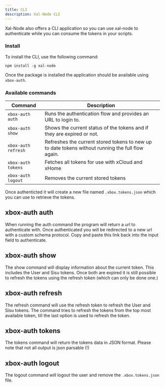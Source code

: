 ```yaml
---
title: CLI
description: Xal-Node CLI
---
```


Xal-Node also offers a CLI application so you can use xal-node to authenticate while you can consume the tokens in your scripts.

### Install

To install the CLI, use the following command:

```npm install -g xal-node```

Once the package is installed the application should be available using `xbox-auth`.

### Available commands

| Command | Description |
|---------|-------------|
| `xbox-auth auth` | Runs the authentication flow and provides an URL to login to. |
| `xbox-auth show` | Shows the current status of the tokens and if they are expired or not. |
| `xbox-auth refresh` | Refreshes the current stored tokens to new up to date tokens without running the full flow again. |
| `xbox-auth tokens` | Fetches all tokens for use with xCloud and xHome |
| `xbox-auth logout` | Removes the current stored tokens | 

Once authenticted it will create a new file named `.xbox.tokens.json` which you can use to retrieve the tokens.

## xbox-auth auth

When running the auth command the program will return a url to authenticate with. Once authenticated you will be redirected to a new url with a custom schema protocol. Copy and paste this link back into the input field to authenticate.

## xbox-auth show

The show command will display information about the current token. This includes the User and Sisu tokens. Once both are expired it is still possible to refresh the tokens using the refresh token (which can only be done one.)

## xbox-auth refresh

The refresh command will use the refresh token to refresh the User and Sisu tokens. The command tries to refresh the tokens from the top most available token, till the last option is used to refresh the token.

## xbox-auth tokens

The tokens command will return the tokens data in JSON format. Please note that not all output is json parsable (!)

## xbox-auth logout

The logout command will logout the user and remove the `.xbox.tokens.json` file.